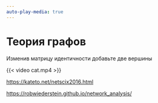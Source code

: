 ```yaml
---
auto-play-media: true
---
```


# Теория графов {#sec-lab-alghorithm-graph-theory}

Изменив матрицу идентичности добавьте две вершины

{{< video cat.mp4 >}}

<https://kateto.net/netscix2016.html>

<https://robwiederstein.github.io/network_analysis/>
